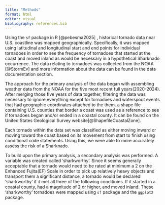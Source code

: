 ```yaml
---
title: "Methods"
format: html
editor: visual
bibliography: references.bib
---
```


Using the `sf` package in R [@pebesma2025] , historical tornado data near U.S. coastline was mapped geographically. Specifically, it was mapped using latitudinal and longitudinal start and end points for individual tornadoes in order to see the frequency of tornadoes that started at the coast and moved inland as would be necessary in a hypothetical Sharknado occurrence. The data relating to tornadoes was collected from the NOAA \[@StormEv\] and more information about the data can be found in the data documentation section.

The approach for the primary analysis of the data began with assembling weather data from the NOAA for the five most recent full years(2020-2024). After merging those five years of data together, filtering the data was necessary to ignore everything except for tornadoes and waterspout events that had geographic coordinates attached to the them. a shape file containing U.S. counties that border a coast was used as a reference to see if tornadoes began and/or ended in a coastal county. It can be found on the United States Geological Survey website[@ShapefileCoastalZone].

Each tornado within the data set was classified as either moving inward or moving toward the coast based on its movement from start to finish using conditional code statements. Using this, we were able to more accurately assess the risk of a Sharknado.

To build upon the primary analysis, a secondary analysis was performed. A variable was created called 'sharkworthy'. Since it seems generally acceptable that a tornado would need to be rated at minimum a 2 on the Enhanced Fujita(EF) Scale in order to pick up relatively heavy objects and transport them a significant distance, a tornado would be declared 'sharkworthy' if it met all three of the following conditioins. If it started in a coastal county, had a magnitude of 2 or higher, and moved inland. These 'sharkworthy' tornadoes were mapped using `sf` package and the `ggplot2` package.
